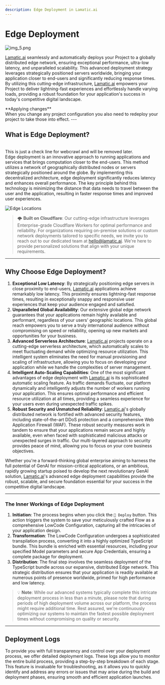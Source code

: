 ```yaml
---
description: Edge Deployment in Lamatic.ai
---
```


# **Edge Deployment**

![img_5.png](./img/deploy.webp)

[Lamatic.ai](http://Lamatic.ai) seamlessly and automatically deploys your Project to a globally distributed edge network, ensuring exceptional performance, ultra-low latency, and unparalleled scalability. This advanced deployment strategy leverages strategically positioned servers worldwide, bringing your application closer to end-users and significantly reducing response times. By utilizing this cutting-edge infrastructure, [Lamatic.ai](http://Lamatic.ai) empowers your Project to deliver lightning-fast experiences and effortlessly handle varying loads, providing a robust foundation for your application's success in today's competitive digital landscape.

<Callout type="error" emoji="⚠️">
    **Applying changes** <br/>
    When you change any project configuration you also need to redeploy your project to take those into effect.
</Callout>
---

## **What is Edge Deployment?**
<br/>
This is just a check line for webcrawl and will be removed later.
<br/>
Edge deployment is an innovative approach to running applications and services that brings computation closer to the end-users. This method utilizes a network of geographically distributed nodes or servers strategically positioned around the globe. By implementing this decentralized architecture, edge deployment significantly reduces latency and enhances overall performance. The key principle behind this technology is minimizing the distance that data needs to travel between the user and the application, resulting in faster response times and improved user experiences.

![Edge Locations](https://miro.medium.com/v2/resize:fit:1400/0*ppjQ6XBDcjcI7w2o.png)

> 🌩️ **Built on Cloudflare**: Our cutting-edge infrastructure leverages Enterprise-grade Cloudflare Workers for optimal performance and reliability. For organizations requiring on-premise solutions or custom network deployments tailored to specific needs, we invite you to reach out to our dedicated team at [hello@lamatic.ai](mailto:hello@lamatic.ai). We're here to provide personalized solutions that align with your unique requirements.


---

## **Why Choose Edge Deployment?**

1. **Exceptional Low Latency**: By strategically positioning edge servers in close proximity to end-users, [Lamatic.ai](http://Lamatic.ai) applications achieve remarkably low latency. This proximity ensures lightning-fast response times, resulting in exceptionally snappy and responsive user experiences that keep your audience engaged and satisfied.
2. **Unparalleled Global Availability**: Our extensive global edge network guarantees that your applications remain highly available and performant, regardless of your users' geographic locations. This global reach empowers you to serve a truly international audience without compromising on speed or reliability, opening up new markets and opportunities for your business.
3. **Advanced Serverless Architecture**: [Lamatic.ai](http://Lamatic.ai) projects operate on a cutting-edge serverless architecture, which automatically scales to meet fluctuating demand while optimizing resource utilization. This intelligent system eliminates the need for manual provisioning and scaling of infrastructure, allowing you to focus on developing your application while we handle the complexities of server management.
4. **Intelligent Auto-Scaling Capabilities**: One of the most significant advantages of edge deployment with [Lamatic.ai](http://Lamatic.ai) is its sophisticated automatic scaling feature. As traffic demands fluctuate, our platform dynamically and intelligently adjusts the number of workers running your application. This ensures optimal performance and efficient resource utilization at all times, providing a seamless experience for your users even during unexpected traffic spikes.
5. **Robust Security and Unmatched Reliability**: [Lamatic.ai](http://Lamatic.ai)'s globally distributed network is fortified with advanced security features, including state-of-the-art DDoS protection and a comprehensive Web Application Firewall (WAF). These robust security measures work in tandem to ensure that your applications remain secure and highly available, even when faced with sophisticated malicious attacks or unexpected surges in traffic. Our multi-layered approach to security provides peace of mind, allowing you to focus on your core business objectives.

Whether you're a forward-thinking global enterprise aiming to harness the full potential of GenAI for mission-critical applications, or an ambitious, rapidly growing startup poised to develop the next revolutionary GenAI solution, [Lamatic.ai](http://Lamatic.ai)'s advanced edge deployment capabilities provide the robust, scalable, and secure foundation essential for your success in the competitive digital landscape.

---

### **The Inner Workings of Edge Deployment**

1. **Initiation**: The process begins when you click the `🚀 Deploy` button. This action triggers the system to save your meticulously crafted Flow as a comprehensive LowCode Configuration, capturing all the intricacies of your application design.
2. **Transformation**: The LowCode Configuration undergoes a sophisticated transpilation process, converting it into a highly optimized TypeScript bundle. This bundle is enriched with essential resources, including your specified Model parameters and secure App Credentials, ensuring a complete package for deployment.
3. **Distribution**: The final step involves the seamless deployment of the TypeScript bundle across our expansive, distributed Edge network. This strategic distribution ensures that your application is readily available at numerous points of presence worldwide, primed for high performance and low latency.

> 💡 **Note**: While our advanced systems typically complete this intricate deployment process in less than a minute, please note that during periods of high deployment volume across our platform, the process might require additional time. Rest assured, we're continuously optimizing our systems to maintain the fastest possible deployment times without compromising on quality or security.

---

## **Deployment Logs**

To provide you with full transparency and control over your deployment process, we offer detailed deployment logs. These logs allow you to monitor the entire build process, providing a step-by-step breakdown of each stage. This feature is invaluable for troubleshooting, as it allows you to quickly identify and address any errors or issues that may arise during the build and deployment phases, ensuring smooth and efficient application launches.